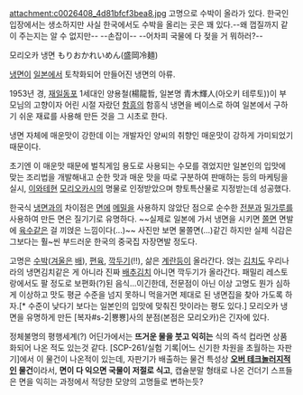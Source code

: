 attachment:c0026408_4d81bfcf3bea8.jpg
고명으로 수박이 올라가 있다. 한국인 입장에서는 생소하지만 사실 한국에서도 수박을 올리는 곳은 꽤 있다.--왜 껍질까지 같이 주는지는 알 수 없지만-- --손잡이-- --어차피 국물에 다 젖을 거 뭐하러?--

모리오카 냉면
もりおかれいめん(盛岡冷麺)

[[냉면]]이 [[일본]]에서 토착화되어 만들어진 냉면의 아류.

1953년 경, [[재일동포]] 1세대인 양용철(楊龍哲, 일본명 青木輝人(아오키 테루토))이 부모님의 고향이자 어린 시절 자랐던 [[함흥]]의 함흥식 냉면을 베이스로 하여 일본에서 구하기 쉬운 재료를 사용해 만든 것을 그 시초로 한다.

냉면 자체에 매운맛이 강한데 이는 개발자인 양씨의 취향인 매운맛이 강하게 가미되었기 때문이다.

초기엔 이 매운맛 때문에 벌칙게임 용도로 사용되는 수모를 겪었지만 일본인의 입맛에 맞는 조리법을 개발해내고 순한 맛과 매운 맛을 따로 구분하여 판매하는 등의 마케팅을 실시, [[이와테]]현 [[모리오카]]시의 명물로 인정받았으며 향토특산물로 지정받는데 성공했다.

한국식 [[냉면]]과의 차이점은 [[면]]에 [[메밀]]을 사용하지 않았단 점으로 순수한 [[전분]]과 [[밀가루]]를 사용하여 만든 면은 질기기로 유명하다. ~~실제로 일본에 가서 냉면을 시키면 [[쫄면]] 면발에 [[육수]]같은 걸 끼얹은 느낌이다(...)~~ 사진만 보면 물쫄면(...)같긴 하지만 실제 식감은 그보다는 훨~씬 부드러운 한국의 중국집 자장면발 정도다.

고명은 [[수박]]([[겨울]]은 [[배]]), [[편육]], [[깍두기]](!!), 삶은 [[계란]]등이 올라간다. 얹는 [[김치]]도 우리나라의 냉면김치같은 게 아니라 진짜 [[배추김치]] 아니면 깍두기가 올라간다. 패밀리 레스토랑에서도 팔 정도로 보편화(?)된 음식...이긴한데, 전문점이 아닌 이상 고명도 뭔가 심하게 이상하고 맛도 평균 수준을 넘지 못하니 먹을거면 제대로 된 냉면집을 찾아 가도록 하자.[* 수준이 낮다기 보다는 일본인의 입맛에 맞춰진 맛이라는 평도 있다.] 모리오카 냉면을 유명하게 만든 [복자#s-2|뿅뿅]사의 분점(본점은 모리오카)은 긴자에 있다. 

정체불명의 평행세계(?) 어딘가에서는 '''뜨거운 물을 붓고 익히는''' 식의 즉석 컵라면 상품화되어 나온 적도 있는것 같다. [SCP-261/실험 기록|어느 신기한 차원을 초월하는 자판기]에서 이 물건이 나온적이 있는데, 자판기가 배출하는 물건 특성상 '''[[오버 테크놀러지]]적인 물건'''이라서, '''면이 다 익으면 국물이 저절로 식고''', 캡슐분말 형태로 나온 건더기 스프들은 면을 익히는 과정에서 적당한 모양의 고명들로 변하는듯?
